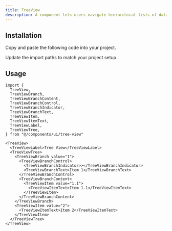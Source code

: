```yaml
---
title: TreeView
description: A component lets users navigate hierarchical lists of data with nested levels that can be expanded and collapsed.
---
```


<ComponentPreview name="tree-view-01" />

## Installation

<ComponentInstall>

<Fragment slot="manual">

<Steps>

<Step>Copy and paste the following code into your project.</Step>

<ComponentSource component="tree-view" />

<Step>Update the import paths to match your project setup.</Step>

</Steps>

</Fragment>

</ComponentInstall>

## Usage

```tsx
import {
  TreeView,
  TreeViewBranch,
  TreeViewBranchContent,
  TreeViewBranchControl,
  TreeViewBranchIndicator,
  TreeViewBranchText,
  TreeViewItem,
  TreeViewItemText,
  TreeViewLabel,
  TreeViewTree,
} from "@/components/ui/tree-view"
```

```tsx
<TreeView>
  <TreeViewLabel>Tree View</TreeViewLabel>
  <TreeViewTree>
    <TreeViewBranch value="1">
      <TreeViewBranchControl>
        <TreeViewBranchIndicator>></TreeViewBranchIndicator>
        <TreeViewBranchText>Item 1</TreeViewBranchText>
      </TreeViewBranchControl>
      <TreeViewBranchContent>
        <TreeViewItem value="1.1">
          <TreeViewItemText>Item 1.1</TreeViewItemText>
        </TreeViewItem>
      </TreeViewBranchContent>
    </TreeViewBranch>
    <TreeViewItem value="2">
      <TreeViewItemText>Item 2</TreeViewItemText>
    </TreeViewItem>
  </TreeViewTree>
</TreeView>
```
